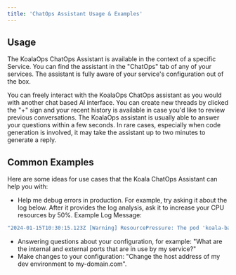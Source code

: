```yaml
---
title: 'ChatOps Assistant Usage & Examples'
---
```


## Usage
The KoalaOps ChatOps Assistant is available in the context of a specific Service.
You can find the assistant in the "ChatOps" tab of any of your services. 
The assistant is fully aware of your service's configuration out of the box.  

You can freely interact with the KoalaOps ChatOps assistant as you would with another chat based AI interface. You can create new threads by clicked the "+" sign and your recent history is available in case you'd like to review previous conversations. 
The KoalaOps assistant is usually able to answer your questions within a few seconds. In rare cases, especially when code generation is involved, it may take the assistant up to two minutes to generate a reply.

## Common Examples

Here are some ideas for use cases that the Koala ChatOps Assistant can help you with:

- Help me debug errors in production. For example, try asking it about the log below. After it provides the log analysis, ask it to increase your CPU resources by 50%. Example Log Message: 

``` bash
"2024-01-15T10:30:15.123Z [Warning] ResourcePressure: The pod 'koala-backed-pod-1' is experiencing high CPU utilization and there is insufficient CPU capacity available in the cluster."
```

- Answering questions about your configuration, for example: "What are the internal and external ports that are in use by my service?"
- Make changes to your configuration: "Change the host address of my dev environment to my-domain.com".